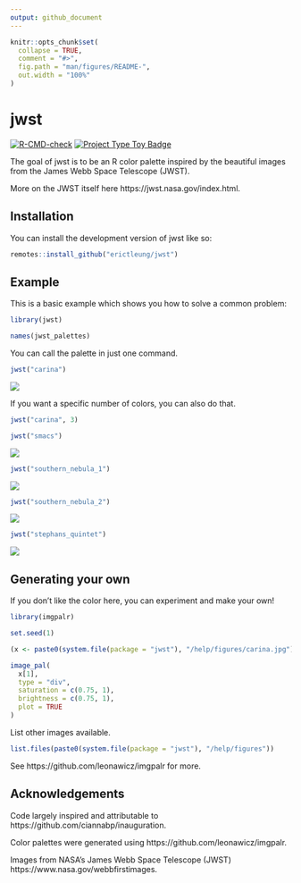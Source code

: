 ```yaml
---
output: github_document
---
```


<!-- README.md is generated from README.Rmd. Please edit that file -->

```r
knitr::opts_chunk$set(
  collapse = TRUE,
  comment = "#>",
  fig.path = "man/figures/README-",
  out.width = "100%"
)
```

# jwst

<!-- badges: start -->
[![R-CMD-check](https://github.com/erictleung/jwst/actions/workflows/R-CMD-check.yaml/badge.svg)](https://github.com/erictleung/jwst/actions/workflows/R-CMD-check.yaml)
[![Project Type Toy Badge](https://img.shields.io/badge/project%20type-toy-blue)](https://project-types.github.io/#toy)
<!-- badges: end -->

The goal of jwst is to be an R color palette inspired by the beautiful images
from the James Webb Space Telescope (JWST).

More on the JWST itself here https://jwst.nasa.gov/index.html.

## Installation

You can install the development version of jwst like so:

```r
remotes::install_github("erictleung/jwst")
```

## Example

This is a basic example which shows you how to solve a common problem:

```r
library(jwst)

names(jwst_palettes)
```

You can call the palette in just one command.

```r
jwst("carina")
```

![](./man/figures/carina.jpg)

If you want a specific number of colors, you can also do that.

```r
jwst("carina", 3)
```

```r
jwst("smacs")
```

![](./man/figures/smacs.jpg)


```r
jwst("southern_nebula_1")
```

![](./man/figures/southernringnebula_1.jpg)



```r
jwst("southern_nebula_2")
```

![](./man/figures/southernringnebula_2.jpg)



```r
jwst("stephans_quintet")
```

![](./man/figures/stephansquintet.jpg)

## Generating your own

If you don't like the color here, you can experiment and make your own!

```r
library(imgpalr)

set.seed(1)

(x <- paste0(system.file(package = "jwst"), "/help/figures/carina.jpg"))

image_pal(
  x[1],
  type = "div",
  saturation = c(0.75, 1),
  brightness = c(0.75, 1),
  plot = TRUE
)
```


List other images available.

```r
list.files(paste0(system.file(package = "jwst"), "/help/figures"))
```

See https://github.com/leonawicz/imgpalr for more.


## Acknowledgements

Code largely inspired and attributable to
https://github.com/ciannabp/inauguration.

Color palettes were generated using https://github.com/leonawicz/imgpalr.

Images from NASA's James Webb Space Telescope (JWST) 
https://www.nasa.gov/webbfirstimages.
